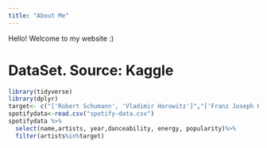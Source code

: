 ```yaml
---
title: "About Me"
---
```


Hello! Welcome to my website :)

# DataSet. Source: Kaggle
 
```r
library(tidyverse)
library(dplyr)
target<- c("['Robert Schumann', 'Vladimir Horowitz']","['Franz Joseph Haydn', 'Pro Arte Quartet']","['Felix Mendelssohn', 'Vladimir Horowitz']", "['Frédéric Chopin', 'Vladimir Horowitz']", "['Franz Liszt', 'Vladimir Horowitz']","['Sergei Rachmaninoff', 'Vladimir Horowitz']", "['Ludwig van Beethoven', 'Staatskapelle Berlin', 'Richard Strauss']")
spotifydata<-read.csv("spotify-data.csv")
spotifydata %>%
  select(name,artists, year,danceability, energy, popularity)%>%
  filter(artists%in%target)
```